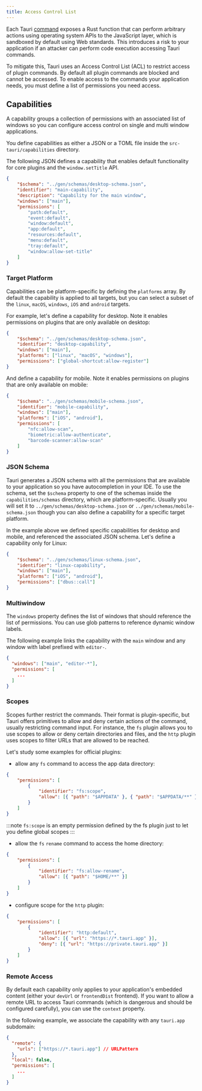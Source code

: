 ```yaml
---
title: Access Control List
---
```


Each Tauri [command](/features/commands) exposes a Rust function that can perform arbitrary actions using operating system APIs to the JavaScript layer, which is sandboxed by default using Web standards.
This introduces a risk to your application if an attacker can perform code execution accessing Tauri commands.

To mitigate this, Tauri uses an Access Control List (ACL) to restrict access of plugin commands. By default all plugin commands are blocked and cannot be accessed.
To enable access to the commands your application needs, you must define a list of permissions you need access.

## Capabilities

A capability groups a collection of permissions with an associated list of windows so you can configure access control on single and multi window applications.

You define capabilities as either a JSON or a TOML file inside the `src-tauri/capabilities` directory.

The following JSON defines a capability that enables default functionality for core plugins and the `window.setTitle` API.

```json title="src-tauri/capabilities/main.json
{
	"$schema": "../gen/schemas/desktop-schema.json",
	"identifier": "main-capability",
	"description": "Capability for the main window",
	"windows": ["main"],
	"permissions": [
		"path:default",
		"event:default",
		"window:default",
		"app:default",
		"resources:default",
		"menu:default",
		"tray:default",
		"window:allow-set-title"
	]
}
```

### Target Platform

Capabilities can be platform-specific by defining the `platforms` array.
By default the capability is applied to all targets,
but you can select a subset of the `linux`, `macOS`, `windows`, `iOS` and `android` targets.

For example, let's define a capability for desktop. Note it enables permissions on plugins that are only available on desktop:

```json title="src-tauri/capabilities/desktop.json
{
	"$schema": "../gen/schemas/desktop-schema.json",
	"identifier": "desktop-capability",
	"windows": ["main"],
	"platforms": ["linux", "macOS", "windows"],
	"permissions": ["global-shortcut:allow-register"]
}
```

And define a capability for mobile. Note it enables permissions on plugins that are only available on mobile:

```json title="src-tauri/capabilities/mobile.json
{
	"$schema": "../gen/schemas/mobile-schema.json",
	"identifier": "mobile-capability",
	"windows": ["main"],
	"platforms": ["iOS", "android"],
	"permissions": [
		"nfc:allow-scan",
		"biometric:allow-authenticate",
		"barcode-scanner:allow-scan"
	]
}
```

### JSON Schema

Tauri generates a JSON schema with all the permissions that are available to your application so you have autocompletion in your IDE.
To use the schema, set the `$schema` property to one of the schemas inside the `capabilities/schemas` directory, which are platform-specific.
Usually you will set it to `../gen/schemas/desktop-schema.json` or `../gen/schemas/mobile-schema.json` though you can also define a capability for a specific target platform.

In the example above we defined specific capabilities for desktop and mobile, and referenced the associated JSON schema. Let's define a capability only for Linux:

```json title="src-tauri/capabilities/linux.json
{
	"$schema": "../gen/schemas/linux-schema.json",
	"identifier": "linux-capability",
	"windows": ["main"],
	"platforms": ["iOS", "android"],
	"permissions": ["dbus::call"]
}
```

### Multiwindow

The `windows` property defines the list of windows that should reference the list of permissions. You can use glob patterns to reference dynamic window labels.

The following example links the capability with the `main` window and any window with label prefixed with `editor-`.

```json title="src-tauri/capabilities/mobile.json
{
  "windows": ["main", "editor-*"],
  "permissions": [
    ...
  ]
}
```

### Scopes

Scopes further restrict the commands. Their format is plugin-specific, but Tauri offers primitives to allow and deny certain actions of the command, usually restricting command input.
For instance, the `fs` plugin allows you to use scopes to allow or deny certain directories and files, and the `http` plugin uses scopes to filter URLs that are allowed to be reached.

Let's study some examples for official plugins:

- allow any `fs` command to access the app data directory:

```json title="src-tauri/capabilities/base.json
{
	"permissions": [
		{
			"identifier": "fs:scope",
			"allow": [{ "path": "$APPDATA" }, { "path": "$APPDATA/**" }]
		}
	]
}
```

:::note
`fs:scope` is an empty permission defined by the fs plugin just to let you define global scopes
:::

- allow the `fs` `rename` command to access the home directory:

```json title="src-tauri/capabilities/base.json
{
	"permissions": [
		{
			"identifier": "fs:allow-rename",
			"allow": [{ "path": "$HOME/**" }]
		}
	]
}
```

- configure scope for the `http` plugin:

```json title="src-tauri/capabilities/base.json
{
	"permissions": [
		{
			"identifier": "http:default",
			"allow": [{ "url": "https://*.tauri.app" }],
			"deny": [{ "url": "https://private.tauri.app" }]
		}
	]
}
```

### Remote Access

By default each capability only applies to your application's embedded content (either your `devUrl` or `frontendDist` frontend).
If you want to allow a remote URL to access Tauri commands (which is dangerous and should be configured carefully), you can use the `context` property.

In the following example, we associate the capability with any `tauri.app` subdomain:

```json title="src-tauri/capabilities/remote.json
{
  "remote": {
    "urls": ["https://*.tauri.app"] // URLPattern
  },
  "local": false,
  "permissions": [
    ...
  ]
}
```
